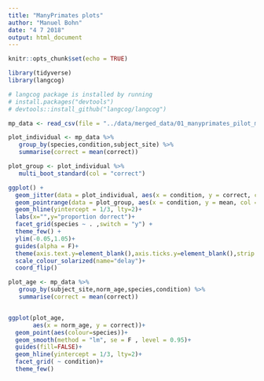 ```yaml
---
title: "ManyPrimates plots"
author: "Manuel Bohn"
date: "4 7 2018"
output: html_document
---
```


```r
knitr::opts_chunk$set(echo = TRUE)

library(tidyverse)
library(langcog)

# langcog package is installed by running
# install.packages("devtools")
# devtools::install_github("langcog/langcog")

```

```r
mp_data <- read_csv(file = "../data/merged_data/01_manyprimates_pilot_merged_data.csv")
```

```r
plot_individual <- mp_data %>%
   group_by(species,condition,subject_site) %>%
   summarise(correct = mean(correct))

plot_group <- plot_individual %>%
   multi_boot_standard(col = "correct")

ggplot() +
  geom_jitter(data = plot_individual, aes(x = condition, y = correct, col = condition),width = .3,height = .015, alpha = .5)+
  geom_pointrange(data = plot_group, aes(x = condition, y = mean, col = condition,ymin = ci_lower, ymax = ci_upper),size = .8)+
  geom_hline(yintercept = 1/3, lty=2)+
  labs(x="",y="proportion dorrect")+
  facet_grid(species ~ . ,switch = "y") +
  theme_few() + 
  ylim(-0.05,1.05)+
  guides(alpha = F)+
  theme(axis.text.y=element_blank(),axis.ticks.y=element_blank(),strip.text.y = element_text(angle = 180))+
  scale_colour_solarized(name="delay")+
  coord_flip()
```

```r

plot_age <- mp_data %>%
   group_by(subject_site,norm_age,species,condition) %>%
   summarise(correct = mean(correct))


ggplot(plot_age, 
       aes(x = norm_age, y = correct))+
  geom_point(aes(colour=species))+
  geom_smooth(method = "lm", se = F , level = 0.95)+
  guides(fill=FALSE)+
  geom_hline(yintercept = 1/3, lty=2)+
  facet_grid( ~ condition)+
  theme_few()
```

